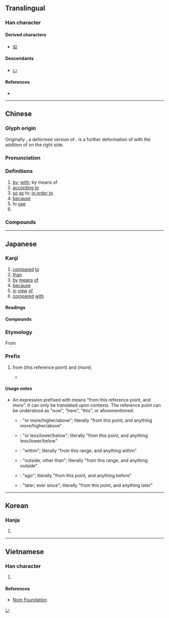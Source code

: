 {{character info/new}}
==Translingual==
{{stroke order|strokes=5}}
{{stroke order|type=animate}}

===Han character===
{{Han char|rn=9|rad=人|as=03|sn=5|four=28100|canj=VIO|ids=⿲𠄌丶人}}

====Derived characters====
* [[似]]

====Descendants====
* [[い]]

====References====
* {{Han ref|kx=0094.010|dkj=00388|dj=0199.010|hdz=10105.070|uh=4EE5|ud=20197|bh=A548|bd=42312}}

[[Category:Han characters from which hiragana were derived|い]]

----

==Chinese==
{{zh-forms}}

===Glyph origin===
{{Han etyl}}
Originally {{zh-l|*厶}}, a deformed version of {{zh-l|已}}. {{lang|zh|以}} is a further deformation of {{lang|zh|厶}} with the addition of {{zh-l|*人|person}} on the right side.

===Pronunciation===
{{zh-pron
|m=yǐ
|ma=Zh-yi.ogg
|c=ji5
|h=pfs=yî
|mn=í
|w=2i
|mc=y
|oc=y
|cat=prep,v,pn
}}

===Definitions===
{{zh-hanzi}}

# [[by]]; [[with]]; by means of
# [[according to]]
# [[so]] [[as]] to; [[in order to]]
# [[because]]
# to [[use]]
# {{zh-abbrev|以色列|Israel}}

===Compounds===
{{zh-der|可以|以暴易暴|以便|以德報怨|以毒攻毒|以訛傳訛|以耳代目|以攻為守|以觀後效|以後|以及|以己度人|以近|以儆效尤|以來|以理服人|以力服人|以鄰為壑|以卵投石|以貌取人|以免|以內|以偏概全|以期|以前|以強凌弱|以求|以權謀私|以人廢言|以色列|以上|以身試法|以身殉職|以身作則|以湯沃雪|以湯止沸|以外|以為|以下|以一當十|以逸待勞|以遠|以怨報德|以至|以致|用以|以小人之心，度君子之腹|以眼還眼，以牙還牙|以子之矛，攻子之盾|一以當十|一以貫之|不以|不以人齒|不以為|不以為奇|不以為忤|不以為意|不以為然|不以為苦|不可以|不明所以|不知所以|不足以|乾餱以愆|予以|事以密成|以一奉百|以一持萬|以一擊十|以一知萬|以一警百|以一馭萬|以人為鑑|以佚待勞|以假為真|以公滅私|以冰致蠅|以利亞|以功補過|以功覆過|以功贖罪|以升量石|以卵擊石|以古方今|以古為鑑|以古非今|以售其奸|以售其技|以噎廢飧|以夜繼日|以太|以夷伐夷|以夷制夷|以夷治夷|以字行|以定|以容取人|以寡擊眾|以寡敵眾|以實相告|以少克眾|以屈求伸|以弱制強|以強陵弱|以往|以往鑒來|以微知著|以德報德|以德懷遠|以德服人|以心傳心|以意逆志|以戰去戰|以戰止戰|以戰養戰|以手加額|以指撓沸|以文害辭|以文會友|以日為年|以日為歲|以日繼夜|以是|以時|以暴制暴|以暴易亂|以會養會|以柔克剛|以柔制剛|以次|以此|以此類推|以殺去殺|以殺止殺|以水救水|以水濟水|以沫相濡|以湯沃沸|以火救火|以牙還牙|以物易物|以狸餌鼠|以珠彈雀|以白為黑|以目相送|以目送情|以盲辨色|以直報怨|以眼還眼|以眾克寡|以石投卵|以石投水|以碫投卵|以禮相待|以私廢公|以筌為魚|以管窺天|以義割恩|以耳為目|以聾辨聲|以肉餧虎|以脫|以色列國|以莛叩鐘|以莛撞鐘|以蚓投魚|以蠟代薪|以蠡測海|以血償血|以血洗血|以規為瑱|以言取人|以諧秦晉|以貍致鼠|以賽亞|以身報國|以身殉國|以身殉道|以身相許|以身許國|以退為進|以逸擊勞|以還|以防萬一|以阿戰爭|以降|以飴沃釜|何以|何以克當|何以見得|信以為真|修謹以俟|假以辭色|假以顏色|僅以身免|全力以赴|割臂以盟|加以|卑以自牧|嗤之以鼻|嚴陣以待|坐以待斃|坐以待旦|夙願以償|夜以接日|夜以繼日|夜以繼晝|夢寐以求|大車以載|好整以暇|如願以償|妻以夫貴|學以致用|寤寐以求|引以為傲|引以為戒|引以為榮|引以為鑑|引以為鑒|引以自豪|得以|從一以終|從今以後|德以報怨|忘其所以|情何以堪|愛人以德|戮力以赴|所以|所以然|拭目以俟|拭目以待|拭目以觀|持之以恆|掃榻以待|授人以柄|掉以輕心|摩厲以須|擇德以配|故以|數以千計|數以萬計|文以載道|日以月悔|日以繼夜|昧死以聞|是以|曉以大義|有史以來|有生以來|析骨以爨|析骸以爨|樂以忘憂|欺以其方|殘民以逞|母以子貴|沒死以聞|波以耳|滿以為|滿可以|瀝血以誓|無以名之|無以塞責|無以復加|無以為敬|無以為生|無以為繼|無以自容|無言以對|物以類聚|率以為常|率馬以驥|皮以書|相濡以沫|睠以佳耦|磨厲以須|磨礪以須|給以|給以顏色|繩之以法|罪以功除|羞以牛後|習以成俗|習以成性|習以成風|習以為常|聊以卒歲|聊以塞責|聊以自慰|聊以解嘲|臨事以懼|自以為是|自鄶以下|虛位以待|虛左以待|行以求知|襲以成俗|詩以言志|謙以下士|謬以千里|超以象外|足以|逸以待勞|過此以往|道路以目|還以顏色|還可以|長此以往|降格以求|難以估計|難以兩全|難以名狀|難以忍受|難以想像|難以招架|難以捉摸|難以消受|難以為情|難以為繼|難以置信|難以言喻|飽以老拳}}

----

==Japanese==

===Kanji===
{{ja-kanji|grade=4|rs=人03}}

# [[compared]] [[to]]
# [[than]]
# [[by]] [[means]] [[of]]
# [[because]]
# [[in]] [[view]] [[of]]
# [[compared]] [[with]]

====Readings====
{{ja-readings|goon=い|kanon=い|kun=おもう, ゆえに, もっ-て}}

====Compounds====
{{der3|lang=ja
| [[以遠]]
| [[以往]]
| [[以下]]
| [[以外]]
| [[以後]]
| [[以降]]
| [[以上]]
| [[以心伝心]]
| [[以西]]
| [[以前]]
| [[以東]]
| [[以毒制毒]]
| [[以内]]
| [[以南]]
| [[以北]]
| [[以来]]
}}

===Etymology===
{{ja-kanjitab|い|yomi=o}}
From {{der|ja|ltc|tr=yi<sup>X</sup>|以|sort=い}}

===Prefix===
{{ja-pos|prefix|い}}

# from (this reference point) and (more)
#:{{ja-usex|'''以'''後|'''い'''ご|from now on}}
#:{{ja-usex|その '''以'''後|この '''い'''ご|from then; since then}}
#:{{ja-usex|この日'''以'''後|この ひ '''い'''ご|from this day on; ever since this day}}
#*{{quote-book|||{{ruby|{{lang|ja|[ＳＴＡＲＴＥＲ](スターター) [ＤＥＣＫ](デッキ)}}}}|||{{ruby|{{lang|ja|「ジャンク・シンクロン」＋チューナー'''[以](い)'''[外](がい)のモンスター１[体](たい)'''[以](い)'''[上](じょう)}}}}|chapter={{lang|ja|ジャンク・ウォリアー}}|trans-chapter=Junk Warrior|date=Mar 15 2008|publisher={{w|Konami}}|translation=“Junk Synchron” + 1 or more non-Tuner monsters|transliteration=''“Janku Shinkuron” + Chūnā '''i'''gai no monsutā ittai '''i'''jō}}

====Usage notes====
* An expression prefixed with {{lang|ja|以}} means "from this reference point, and more". It can only be translated upon contexts. The reference point can be understood as "now", "here", "this", or aforementioned.
**{{ja-r|以%上|い%じょう}}: "or more/higher/above"; literally "from this point, and anything more/higher/above"
**{{ja-r|以%下|い%か}}: "or less/lower/below"; literally "from this point, and anything less/lower/below"
**{{ja-r|以%内|い%ない}}: "within"; literally "from this range, and anything within"
**{{ja-r|以%外|い%がい}}: "outside, other than"; literally "from this range, and anything outside"
**{{ja-r|以%前|い%ぜん}}: "ago"; literally "from this point, and anything before"
**{{ja-r|以%後|い%ご}}: "later; ever since"; literally "from this point, and anything later"

----

==Korean==

===Hanja===
{{ko-hanja|hangeul=이|mr=i}}

# {{defn|lang=ko|sort=人03}}

----

==Vietnamese==

===Han character===
{{vi-hantu|[[dĩ]]|rs=人03}}

# {{defn|lang=vi|sort=人03}}

====References====
* [http://nomfoundation.org/common/nom_details.php?codepoint=4ee5 Nom Foundation]